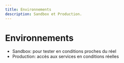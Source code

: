 ```yaml
---
title: Environnements
description: Sandbox et Production.
---
```


# Environnements

- Sandbox: pour tester en conditions proches du réel
- Production: accès aux services en conditions réelles

